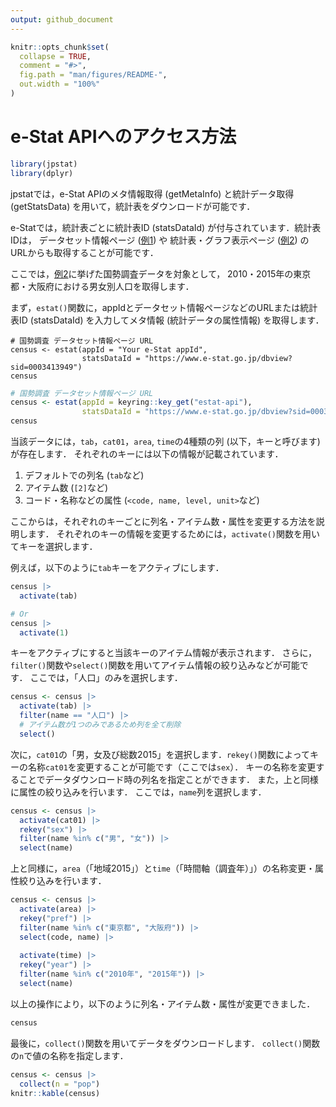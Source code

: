 ```yaml
---
output: github_document
---
```


<!-- README.md is generated from README.Rmd. Please edit that file -->

```r
knitr::opts_chunk$set(
  collapse = TRUE,
  comment = "#>",
  fig.path = "man/figures/README-",
  out.width = "100%"
)
```

# e-Stat APIへのアクセス方法

```r
library(jpstat)
library(dplyr)
```

jpstatでは，e-Stat APIのメタ情報取得 (getMetaInfo) と統計データ取得 (getStatsData) を用いて，統計表をダウンロードが可能です．

e-Statでは，統計表ごとに統計表ID (statsDataId) が付与されています．統計表IDは，
データセット情報ページ ([例1](https://www.e-stat.go.jp/stat-search/database?page=1&layout=datalist&toukei=00200521&tstat=000001011777&cycle=0&tclass1=000001011778&statdisp_id=0003410379&tclass2val=0)) や
統計表・グラフ表示ページ ([例2](https://www.e-stat.go.jp/dbview?sid=0003413949)) のURLからも取得することが可能です．

ここでは，[例2](https://www.e-stat.go.jp/dbview?sid=0003413949)に挙げた国勢調査データを対象として，
2010・2015年の東京都・大阪府における男女別人口を取得します．

まず，`estat()`関数に，appIdとデータセット情報ページなどのURLまたは統計表ID (statsDataId) を入力してメタ情報 (統計データの属性情報) を取得します．

```
# 国勢調査 データセット情報ページ URL
census <- estat(appId = "Your e-Stat appId", 
                statsDataId = "https://www.e-stat.go.jp/dbview?sid=0003413949")
census
```

```r
# 国勢調査 データセット情報ページ URL
census <- estat(appId = keyring::key_get("estat-api"), 
                statsDataId = "https://www.e-stat.go.jp/dbview?sid=0003413949")
census
```

当該データには，`tab`，`cat01`，`area`, `time`の4種類の列 (以下，キーと呼びます) が存在します．
それぞれのキーには以下の情報が記載されています．

1. デフォルトでの列名 (`tab`など)
2. アイテム数 (`[2]`など)
3. コード・名称などの属性 (`<code, name, level, unit>`など)

ここからは，それぞれのキーごとに列名・アイテム数・属性を変更する方法を説明します．
それぞれのキーの情報を変更するためには，`activate()`関数を用いてキーを選択します．

例えば，以下のように`tab`キーをアクティブにします．

```r
census |> 
  activate(tab)

# Or
census |> 
  activate(1)
```

キーをアクティブにすると当該キーのアイテム情報が表示されます．
さらに，`filter()`関数や`select()`関数を用いてアイテム情報の絞り込みなどが可能です．
ここでは，「人口」のみを選択します．

```r
census <- census |> 
  activate(tab) |> 
  filter(name == "人口") |> 
  # アイテム数が1つのみであるため列を全て削除
  select()
```

次に，`cat01`の「男，女及び総数2015」を選択します．`rekey()`関数によってキーの名称`cat01`を変更することが可能です（ここでは`sex`）．
キーの名称を変更することでデータダウンロード時の列名を指定ことができます．
また，上と同様に属性の絞り込みを行います．
ここでは，`name`列を選択します．

```r
census <- census |> 
  activate(cat01) |>
  rekey("sex") |> 
  filter(name %in% c("男", "女")) |> 
  select(name)
```

上と同様に，`area`（「地域2015」）と`time`（「時間軸（調査年）」）の名称変更・属性絞り込みを行います．

```r
census <- census |> 
  activate(area) |> 
  rekey("pref") |> 
  filter(name %in% c("東京都", "大阪府")) |> 
  select(code, name) |> 
  
  activate(time) |> 
  rekey("year") |> 
  filter(name %in% c("2010年", "2015年")) |> 
  select(name) 
```

以上の操作により，以下のように列名・アイテム数・属性が変更できました．

```r
census
```

最後に，`collect()`関数を用いてデータをダウンロードします．
`collect()`関数の`n`で値の名称を指定します．

```r
census <- census |>
  collect(n = "pop")
knitr::kable(census)
```
